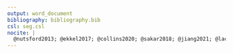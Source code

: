 ```yaml
---
output: word_document
bibliography: bibliography.bib
csl: seg.csl
nocite: |
  @nutsford2013; @ekkel2017; @collins2020; @sakar2018; @jiang2021; @lachowcyz2013; @wang2021; @collins2020; @verheji2008; @vandillen2012; @wood2017; @wheeler2015 @mears2019; @houlden2019; @mears2019a; @mccal-hosenfeld2014; @cdc2022; @feng2017; @zhang2017; @beyer2014; @mceachen2015; @shin2020; @johnson2018; @feng2020; @thetrustforpublicland2021; @openstreetmap2022; @runkle2022; @slawsky2022; @usgs2019; @wood2018; @browning2018; @hoffiman2017; @rigolon2018; @acs2018; @anselin2009; @legendre1993; @rstudioteam2022; @rcoreteam2022
---
```


